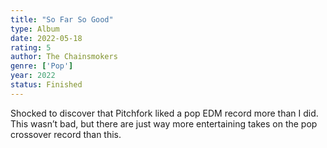 ```yaml
---
title: "So Far So Good"
type: Album
date: 2022-05-18
rating: 5
author: The Chainsmokers
genre: ['Pop']
year: 2022
status: Finished
---
```


Shocked to discover that Pitchfork liked a pop EDM record more than I did. This wasn’t bad, but there are just way more entertaining takes on the pop crossover record than this.
